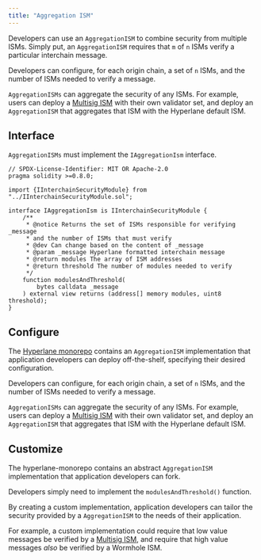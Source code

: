 ```yaml
---
title: "Aggregation ISM"
---
```


Developers can use an `AggregationISM` to combine security from multiple ISMs. Simply put, an `AggregationISM` requires that `m` of `n` ISMs verify a particular interchain message.

Developers can configure, for each origin chain, a set of `n` ISMs, and the number of ISMs needed to verify a message.

`AggregationISMs` can aggregate the security of any ISMs. For example, users can deploy a [Multisig ISM](./multisig-ISM) with their own validator set, and deploy an `AggregationISM` that aggregates that ISM with the Hyperlane default ISM.

## Interface

`AggregationISMs` must implement the `IAggregationIsm` interface.

```solidity
// SPDX-License-Identifier: MIT OR Apache-2.0
pragma solidity >=0.8.0;

import {IInterchainSecurityModule} from "../IInterchainSecurityModule.sol";

interface IAggregationIsm is IInterchainSecurityModule {
    /**
     * @notice Returns the set of ISMs responsible for verifying _message
     * and the number of ISMs that must verify
     * @dev Can change based on the content of _message
     * @param _message Hyperlane formatted interchain message
     * @return modules The array of ISM addresses
     * @return threshold The number of modules needed to verify
     */
    function modulesAndThreshold(
        bytes calldata _message
    ) external view returns (address[] memory modules, uint8 threshold);
}
```

## Configure

The [Hyperlane monorepo](https://github.com/hyperlane-xyz/hyperlane-monorepo) contains an `AggregationISM` implementation that application developers can deploy off-the-shelf, specifying their desired configuration.

Developers can configure, for each origin chain, a set of `n` ISMs, and the number of ISMs needed to verify a message.

`AggregationISMs` can aggregate the security of any ISMs. For example, users can deploy a [Multisig ISM](./multisig-ISM) with their own validator set, and deploy an `AggregationISM` that aggregates that ISM with the Hyperlane default ISM.

## Customize

The hyperlane-monorepo contains an abstract `AggregationISM` implementation that application developers can fork.

Developers simply need to implement the `modulesAndThreshold()` function.

By creating a custom implementation, application developers can tailor the security provided by a `AggregationISM` to the needs of their application.

For example, a custom implementation could require that low value messages be verified by a [Multisig ISM](./multisig-ISM), and require that high value messages _also_ be verified by a Wormhole ISM.

